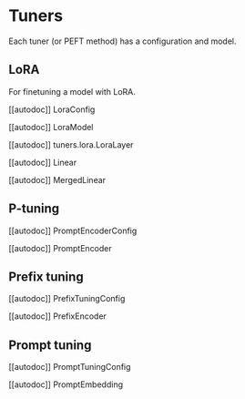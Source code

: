 # Tuners

Each tuner (or PEFT method) has a configuration and model.

## LoRA

For finetuning a model with LoRA.

[[autodoc]] LoraConfig

[[autodoc]] LoraModel

[[autodoc]] tuners.lora.LoraLayer

[[autodoc]] Linear

[[autodoc]] MergedLinear

## P-tuning

[[autodoc]] PromptEncoderConfig

[[autodoc]] PromptEncoder

## Prefix tuning

[[autodoc]] PrefixTuningConfig

[[autodoc]] PrefixEncoder

## Prompt tuning

[[autodoc]] PromptTuningConfig

[[autodoc]] PromptEmbedding
